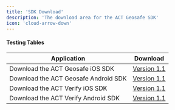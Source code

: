 ```yaml
---
title: 'SDK Download'
description: 'The download area for the ACT Geosafe SDK'
icon: 'cloud-arrow-down'
---
```

#### Testing Tables

| Application    | Download |
| -------- | ------- |
| Download the ACT Geosafe iOS SDK  | [Version 1.1](https://example.com)    |
| Download the ACT Geosafe Android SDK | [Version 1.1](https://example.com)    |
| Download the ACT Verify iOS SDK    | [Version 1.1](https://example.com)    |
| Download the ACT Verify Android SDK    | [Version 1.1](https://example.com)    |
